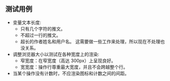 ## 测试用例

* 变量文本长度:
  * 只有几个字符的推文。
  * 不超过一行的推文。
  * 超长的作者姓名和用户名。 这需要做一些工作来处理，所以现在不处理也没关系。
* 调整浏览器大小以测试在各种宽度上的渲染:
  * 窄宽度：在窄宽度（高达 300px）上呈现良好。
  * 宽宽度：操作行尊重最大宽度，并且不会跨越整个行。
* 当某个操作没有计数时，不应渲染图标和计数之间的间距。
